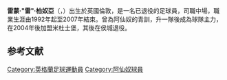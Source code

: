 {{blpsources|time=2015-03-09T02:19:31+00:00}}
{{expand|time=2015-03-09T02:19:31+00:00}}
{{noteta|G1=足球|G2=英超
|T=zh-hans:雷·帕洛尔; zh-hk:雷·柏奴亞;
|1=zh-hans:帕洛尔; zh-hk:柏奴亞;
}}
{{Infobox football biography
| name               = 柏奴亞<br>Ray Parlour
| image              = Ray Parlour.jpg
| image_size         = 180
| fullname           = Raymond Parlour<ref name="Hugman2003-04">{{Cite book
 | editor-first = Barry J.
 | editor-last = Hugman
 | title = The PFA Footballers' Who's Who 2003/2004
 | year = 2003
 | publisher = Queen Anne Press
 | isbn = 1-85291-651-6
 | page = 330 }}</ref>
| birth_date         = {{birth date and age|1973|3|7|df=y}}<ref name="Hugman2003-04"/>
| birth_place        = {{GBR}}[[Romford|Romford]]
| height             = {{height|m=1.83}}<ref>{{cite news|url=http://www.premierleague.com/en-gb/players/profile.html/ray-parlour|title=Player Profile: Ray Parlour|publisher=Premier League|accessdate=31 July 2012}}</ref>
| position           = [[中場|中場]]
| currentclub        =
| clubnumber         =
| youthyears1        = 1989–1992 | youthclubs1 = [[阿仙奴|阿仙奴]]
| years1             = 1992–2004 | clubs1 = [[阿仙奴|阿仙奴]]             | caps1 = 339 | goals1 = 22 <!--THE INFOBOX SHOULD ONLY LIST LEAGUE APPEARANCES NOT THOSE IN THE FA CUP  -->
| years2             = 2004–2007 | clubs2 = {{fc|米杜士堡}} | caps2 = 46  | goals2 = 0 <!--THE INFOBOX SHOULD ONLY LIST LEAGUE APPEARANCES NOT THOSE IN THE FA CUP  -->
| years3             = 2007      | clubs3 = {{fc|侯城}}      | caps3 = 15  | goals3 = 0 <!--THE INFOBOX SHOULD ONLY LIST LEAGUE APPEARANCES NOT THOSE IN THE FA CUP  -->
| years4             = 2012      | clubs4 = [[FC溫布萊|FC溫布萊]]         | caps40 = 0   | goals54 = 0 <!--THE INFOBOX SHOULD ONLY LIST LEAGUE APPEARANCES NOT THOSE IN THE FA CUP  -->
| totalcaps          = 400       | totalgoals = 22
| nationalyears1     = 1992–1994 | nationalteam1 = [[英格蘭U21|英格蘭U21]] | nationalcaps1 = 12 | nationalgoals1       = 0
| nationalyears2     = 1998      | nationalteam2 = [[英格蘭B隊|英格蘭B隊]]          | nationalcaps2 = 1  | nationalgoals2       = 0
| nationalyears3     = 1999–2000  | nationalteam3 = {{nft|英格蘭}}             | nationalcaps3 = 10 | nationalgoals3       = 0
}}

'''雷蒙·"雷"·柏奴亞'''（{{lang-en|Raymond "Ray" Parlour}}，{{bd|1973年|3月7日}}）出生於英國倫敦，是一名已退役的足球員，司職中場，職業生涯由1992年起至2007年結束。曾為阿仙奴的青訓，升一隊後成為球隊主力，在2004年後加盟米杜士堡，其後在侯城退役。

==参考文献==
{{reflist}}

{{DEFAULTSORT:Parlour, Ray}}
[[Category:英格蘭足球運動員|Category:英格蘭足球運動員]]
[[Category:阿仙奴球員|Category:阿仙奴球員]]
{{soccer-bio-stub}}
{{uk-bio-stub}}